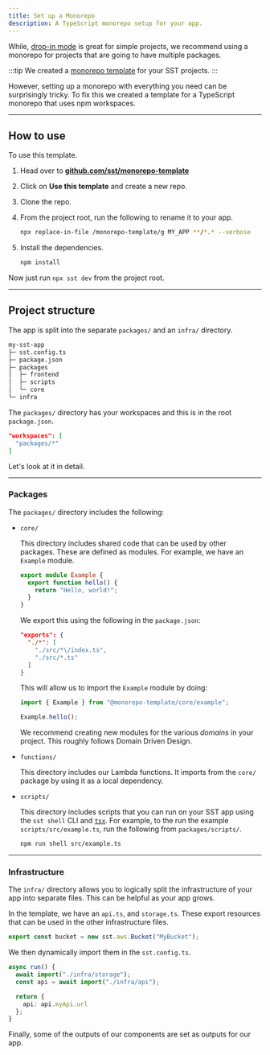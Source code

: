 ```yaml
---
title: Set up a Monorepo
description: A TypeScript monorepo setup for your app.
---
```


While, [drop-in mode](/docs/#drop-in-mode) is great for simple projects, we recommend using a monorepo for projects that are going to have multiple packages.

:::tip
We created a [monorepo template](https://github.com/sst/monorepo-template/tree/main) for your SST projects.
:::

However, setting up a monorepo with everything you need can be surprisingly tricky. To fix this we created a template for a TypeScript monorepo that uses npm workspaces.

---

## How to use

To use this template.

1. Head over to [**github.com/sst/monorepo-template**](https://github.com/sst/monorepo-template)

2. Click on **Use this template** and create a new repo.

3. Clone the repo.

4. From the project root, run the following to rename it to your app.

   ```bash
   npx replace-in-file /monorepo-template/g MY_APP **/*.* --verbose
   ```

5. Install the dependencies.

   ```bash
   npm install
   ```

Now just run `npx sst dev` from the project root.

---

## Project structure

The app is split into the separate `packages/` and an `infra/` directory.

```txt {2}
my-sst-app
├─ sst.config.ts
├─ package.json
├─ packages
│  ├─ frontend
│  ├─ scripts
│  └─ core
└─ infra
```

The `packages/` directory has your workspaces and this is in the root `package.json`.

```json title="package.json
"workspaces": [
  "packages/*"
]
```

Let's look at it in detail. 

---

### Packages

The `packages/` directory  includes the following:

- `core/`

  This directory includes shared code that can be used by other packages. These are
  defined as modules. For example, we have an `Example` module.

  ```ts title="packages/core/src/example/index.ts"
  export module Example {
    export function hello() {
      return "Hello, world!";
    }
  }
  ```

  We export this using the following in the `package.json`:

  ```json title="packages/core/package.json"
  "exports": {
    "./*": [
      "./src/*\/index.ts",
      "./src/*.ts"
    ]
  }
  ```

  This will allow us to import the `Example` module by doing:

  ```ts
  import { Example } from "@monorepo-template/core/example";

  Example.hello();
  ```

  We recommend creating new modules for the various _domains_ in your project. This roughly follows Domain Driven Design.

- `functions/`

  This directory includes our Lambda functions. It imports from the `core/`
  package by using it as a local dependency.

- `scripts/`

  This directory includes scripts that you can run on your SST app using the `sst shell` CLI
  and [`tsx`](https://www.npmjs.com/package/tsx). For example, to the run the example
  `scripts/src/example.ts`, run the following from `packages/scripts/`.

  ```bash
  npm run shell src/example.ts
  ```

---

### Infrastructure

The `infra/` directory allows you to logically split the infrastructure of your app into separate files. This can be helpful as your app grows.

In the template, we have an `api.ts`, and `storage.ts`. These export resources that can be used in the other infrastructure files.

```ts title="infra/storage.ts"
export const bucket = new sst.aws.Bucket("MyBucket");
```

We then dynamically import them in the `sst.config.ts`.

```ts title="sst.config.ts"
async run() {
  await import("./infra/storage");
  const api = await import("./infra/api");

  return {
    api: api.myApi.url
  };
}
```

Finally, some of the outputs of our components are set as outputs for our app.
